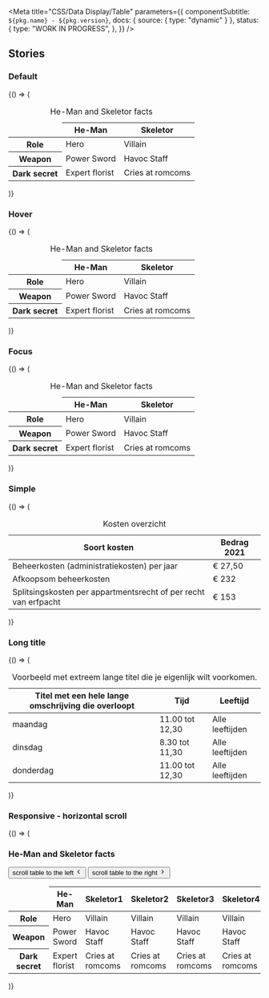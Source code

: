 

<Meta
  title="CSS/Data Display/Table"
  parameters={{
    componentSubtitle: `${pkg.name} - ${pkg.version}`,
    docs: { source: { type: "dynamic" } },
    status: {
      type: "WORK IN PROGRESS",
    },
  }}
/>

<Description markdown={readme} />

## Stories

### Default

<Canvas>
  <Story name="Default">
    {() => (
      <table class="denhaag-table">
        <caption class="denhaag-table__caption">He-Man and Skeletor facts</caption>
        <thead class="denhaag-table__head">
          <tr class="denhaag-table__row">
            <td class="denhaag-table__cell"></td>
            <th aria-sort="none" class="denhaag-table__heading" scope="col">
              He-Man
            </th>
            <th aria-sort="none" class="denhaag-table__heading" scope="col">
              Skeletor
            </th>
          </tr>
        </thead>
        <tbody class="denhaag-table__body">
          <tr class="denhaag-table__row">
            <th class="denhaag-table__heading" scope="row">
              Role
            </th>
            <td class="denhaag-table__cell">Hero</td>
            <td class="denhaag-table__cell">Villain</td>
          </tr>
          <tr class="denhaag-table__row">
            <th class="denhaag-table__heading" scope="row">
              Weapon
            </th>
            <td class="denhaag-table__cell">Power Sword</td>
            <td class="denhaag-table__cell">Havoc Staff</td>
          </tr>
          <tr class="denhaag-table__row">
            <th class="denhaag-table__heading" scope="row">
              Dark secret
            </th>
            <td class="denhaag-table__cell">Expert florist</td>
            <td class="denhaag-table__cell">Cries at romcoms</td>
          </tr>
        </tbody>
      </table>
    )}
  </Story>
</Canvas>

### Hover

<Canvas>
  <Story name="Hover">
    {() => (
      <table class="denhaag-table">
        <caption class="denhaag-table__caption">He-Man and Skeletor facts</caption>
        <thead class="denhaag-table__head">
          <tr class="denhaag-table__row">
            <td class="denhaag-table__cell"></td>
            <th aria-sort="none" class="denhaag-table__heading" scope="col">
              He-Man
            </th>
            <th aria-sort="none" class="denhaag-table__heading" scope="col">
              Skeletor
            </th>
          </tr>
        </thead>
        <tbody class="denhaag-table__body">
          <tr class="denhaag-table__row">
            <th class="denhaag-table__heading" scope="row">
              Role
            </th>
            <td class="denhaag-table__cell">Hero</td>
            <td class="denhaag-table__cell">Villain</td>
          </tr>
          <tr class="denhaag-table__row denhaag-table__row--hover">
            <th class="denhaag-table__heading" scope="row">
              Weapon
            </th>
            <td class="denhaag-table__cell">Power Sword</td>
            <td class="denhaag-table__cell">Havoc Staff</td>
          </tr>
          <tr class="denhaag-table__row">
            <th class="denhaag-table__heading" scope="row">
              Dark secret
            </th>
            <td class="denhaag-table__cell">Expert florist</td>
            <td class="denhaag-table__cell">Cries at romcoms</td>
          </tr>
        </tbody>
      </table>
    )}
  </Story>
</Canvas>

### Focus

<Canvas>
  <Story name="Focus">
    {() => (
      <table class="denhaag-table">
        <caption class="denhaag-table__caption">He-Man and Skeletor facts</caption>
        <thead class="denhaag-table__head">
          <tr class="denhaag-table__row">
            <td class="denhaag-table__cell"></td>
            <th aria-sort="none" class="denhaag-table__heading" scope="col">
              He-Man
            </th>
            <th aria-sort="none" class="denhaag-table__heading" scope="col">
              Skeletor
            </th>
          </tr>
        </thead>
        <tbody class="denhaag-table__body">
          <tr class="denhaag-table__row">
            <th class="denhaag-table__heading" scope="row">
              Role
            </th>
            <td class="denhaag-table__cell">Hero</td>
            <td class="denhaag-table__cell">Villain</td>
          </tr>
          <tr class="denhaag-table__row denhaag-table__row--focus">
            <th class="denhaag-table__heading" scope="row">
              Weapon
            </th>
            <td class="denhaag-table__cell">Power Sword</td>
            <td class="denhaag-table__cell">Havoc Staff</td>
          </tr>
          <tr class="denhaag-table__row">
            <th class="denhaag-table__heading" scope="row">
              Dark secret
            </th>
            <td class="denhaag-table__cell">Expert florist</td>
            <td class="denhaag-table__cell">Cries at romcoms</td>
          </tr>
        </tbody>
      </table>
    )}
  </Story>
</Canvas>

### Simple

<Canvas>
  <Story name="Simple">
    {() => (
      <table class="denhaag-table">
        <caption class="denhaag-table__caption">Kosten overzicht</caption>
        <thead class="denhaag-table__head">
          <tr class="denhaag-table__row">
            <th aria-sort="none" class="denhaag-table__heading" scope="col">
              Soort kosten
            </th>
            <th aria-sort="none" class="denhaag-table__heading" scope="col">
              Bedrag 2021
            </th>
          </tr>
        </thead>
        <tbody class="denhaag-table__body">
          <tr class="denhaag-table__row">
            <td class="denhaag-table__cell">Beheerkosten (administratiekosten) per jaar</td>
            <td class="denhaag-table__cell">€ 27,50</td>
          </tr>
          <tr class="denhaag-table__row">
            <td class="denhaag-table__cell">Afkoopsom beheerkosten</td>
            <td class="denhaag-table__cell">€ 232</td>
          </tr>
          <tr class="denhaag-table__row">
            <td class="denhaag-table__cell">Splitsingskosten per appartmentsrecht of per recht van erfpacht</td>
            <td class="denhaag-table__cell">€ 153</td>
          </tr>
        </tbody>
      </table>
    )}
  </Story>
</Canvas>

### Long title

<Canvas>
  <Story name="Long title">
    {() => (
      <table class="denhaag-table">
        <caption class="denhaag-table__caption">
          Voorbeeld met extreem lange titel die je eigenlijk wilt voorkomen.
        </caption>
        <thead class="denhaag-table__head">
          <tr class="denhaag-table__row">
            <th aria-sort="none" class="denhaag-table__heading" scope="col">
              Titel met een hele lange omschrijving die overloopt
            </th>
            <th aria-sort="none" class="denhaag-table__heading" scope="col">
              Tijd
            </th>
            <th aria-sort="none" class="denhaag-table__heading" scope="col">
              Leeftijd
            </th>
          </tr>
        </thead>
        <tbody class="denhaag-table__body">
          <tr class="denhaag-table__row">
            <td class="denhaag-table__cell">maandag</td>
            <td class="denhaag-table__cell">11.00 tot 12,30</td>
            <td class="denhaag-table__cell">Alle leeftijden</td>
          </tr>
          <tr class="denhaag-table__row">
            <td class="denhaag-table__cell">dinsdag</td>
            <td class="denhaag-table__cell">8.30 tot 11,30</td>
            <td class="denhaag-table__cell">Alle leeftijden</td>
          </tr>
          <tr class="denhaag-table__row">
            <td class="denhaag-table__cell">donderdag</td>
            <td class="denhaag-table__cell">11.00 tot 12,30</td>
            <td class="denhaag-table__cell">Alle leeftijden</td>
          </tr>
        </tbody>
      </table>
    )}
  </Story>
</Canvas>

### Responsive - horizontal scroll

<Canvas>
  <Story name="Responsive - horizontal scroll">
    {() => (
      <div class="denhaag-table-wrapper">
        <h3 id="table-title" class="utrecht-heading-3 denhaag-table__caption">
          He-Man and Skeletor facts
        </h3>
        <div class="denhaag-button-group denhaag-table__scroll-buttons">
          <button class="denhaag-button denhaag-button--icon-only denhaag-table__scroll-buttons-left">
            <span class="denhaag-button__sr-only">scroll table to the left</span>
            <span class="denhaag-button__icon">
              <svg
                width="1em"
                height="1em"
                viewBox="0 0 20 20"
                xmlns="http://www.w3.org/2000/svg"
                class="denhaag-icon"
                focusable="false"
                aria-hidden="true"
              >
                <path
                  d="M12.2559 4.41009C12.5814 4.73553 12.5814 5.26317 12.2559 5.5886L7.84518 9.99935L12.2559 14.4101C12.5814 14.7355 12.5814 15.2632 12.2559 15.5886C11.9305 15.914 11.4028 15.914 11.0774 15.5886L6.07741 10.5886C5.75197 10.2632 5.75197 9.73553 6.07741 9.41009L11.0774 4.41009C11.4028 4.08466 11.9305 4.08466 12.2559 4.41009Z"
                  fill="currentColor"
                />
              </svg>
            </span>
          </button>
          <button class="denhaag-button denhaag-button--icon-only denhaag-table__scroll-buttons-right">
            <span class="denhaag-button__sr-only">scroll table to the right</span>
            <span class="denhaag-button__icon">
              <svg
                width="1em"
                height="1em"
                viewBox="0 0 20 20"
                xmlns="http://www.w3.org/2000/svg"
                class="denhaag-icon"
                focusable="false"
                aria-hidden="true"
              >
                <path
                  d="M7.74408 15.5899C7.41864 15.2645 7.41864 14.7368 7.74408 14.4114L12.1548 10.0007L7.74408 5.58991C7.41864 5.26447 7.41864 4.73683 7.74408 4.4114C8.06951 4.08596 8.59715 4.08596 8.92259 4.4114L13.9226 9.4114C14.248 9.73683 14.248 10.2645 13.9226 10.5899L8.92259 15.5899C8.59715 15.9153 8.06951 15.9153 7.74408 15.5899Z"
                  fill="currentColor"
                />
              </svg>
            </span>
          </button>
        </div>
        <div class="denhaag-table__container">
          <div class="denhaag-table__container-shadow-group">
            <div class="denhaag-table__container-shadow denhaag-table__container-shadow--left"></div>
            <div class="denhaag-table__container-shadow denhaag-table__container-shadow--right"></div>
          </div>
          <table class="denhaag-table" aria-labelledby="table-title">
            <thead class="denhaag-table__head">
              <tr class="denhaag-table__row">
                <td class="denhaag-table__cell">&nbsp;</td>
                <th class="denhaag-table__heading" scope="col" aria-sort="none">
                  He-Man
                </th>
                <th class="denhaag-table__heading" scope="col" aria-sort="none">
                  Skeletor1
                </th>
                <th class="denhaag-table__heading" scope="col" aria-sort="none">
                  Skeletor2
                </th>
                <th class="denhaag-table__heading" scope="col" aria-sort="none">
                  Skeletor3
                </th>
                <th class="denhaag-table__heading" scope="col" aria-sort="none">
                  Skeletor4
                </th>
                <th class="denhaag-table__heading" scope="col" aria-sort="none">
                  Skeletor5
                </th>
                <th class="denhaag-table__heading" scope="col" aria-sort="none">
                  Skeletor6
                </th>
              </tr>
            </thead>
            <tbody class="denhaag-table__body">
              <tr class="denhaag-table__row">
                <th class="denhaag-table__heading" scope="row">
                  Role
                </th>
                <td class="denhaag-table__cell">Hero</td>
                <td class="denhaag-table__cell">Villain</td>
                <td class="denhaag-table__cell">Villain</td>
                <td class="denhaag-table__cell">Villain</td>
                <td class="denhaag-table__cell">Villain</td>
                <td class="denhaag-table__cell">Villain</td>
                <td class="denhaag-table__cell">Villain</td>
              </tr>
              <tr class="denhaag-table__row">
                <th class="denhaag-table__heading" scope="row">
                  Weapon
                </th>
                <td class="denhaag-table__cell">Power Sword</td>
                <td class="denhaag-table__cell">Havoc Staff</td>
                <td class="denhaag-table__cell">Havoc Staff</td>
                <td class="denhaag-table__cell">Havoc Staff</td>
                <td class="denhaag-table__cell">Havoc Staff</td>
                <td class="denhaag-table__cell">Havoc Staff</td>
                <td class="denhaag-table__cell">Havoc Staff</td>
              </tr>
              <tr class="denhaag-table__row">
                <th class="denhaag-table__heading" scope="row">
                  Dark secret
                </th>
                <td class="denhaag-table__cell">Expert florist</td>
                <td class="denhaag-table__cell">Cries at romcoms</td>
                <td class="denhaag-table__cell">Cries at romcoms</td>
                <td class="denhaag-table__cell">Cries at romcoms</td>
                <td class="denhaag-table__cell">Cries at romcoms</td>
                <td class="denhaag-table__cell">Cries at romcoms</td>
                <td class="denhaag-table__cell">Cries at romcoms</td>
              </tr>
            </tbody>
          </table>
        </div>
      </div>
    )}
  </Story>
</Canvas>
